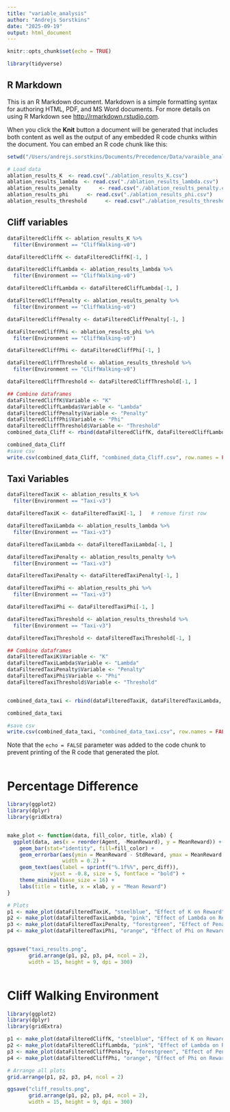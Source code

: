 ```yaml
---
title: "variable_analysis"
author: "Andrejs Sorstkins"
date: "2025-09-19"
output: html_document
---
```


```r
knitr::opts_chunk$set(echo = TRUE)

library(tidyverse)
```

## R Markdown

This is an R Markdown document. Markdown is a simple formatting syntax for authoring HTML, PDF, and MS Word documents. For more details on using R Markdown see <http://rmarkdown.rstudio.com>.

When you click the **Knit** button a document will be generated that includes both content as well as the output of any embedded R code chunks within the document. You can embed an R code chunk like this:

```r

setwd("/Users/andrejs.sorstkins/Documents/Precedence/Data/varaible_analysis/")

# Load data
ablation_results_K  <- read.csv("./ablation_results_K.csv")
ablation_results_lambda  <- read.csv("./ablation_results_lambda.csv")
ablation_results_penalty      <- read.csv("./ablation_results_penalty.csv")
ablation_results_phi      <- read.csv("./ablation_results_phi.csv")
ablation_results_threshold      <- read.csv("./ablation_results_threshold.csv")

```

## Cliff variables

```r

dataFilteredCliffK <- ablation_results_K %>%
  filter(Environment == "CliffWalking-v0")

dataFilteredCliffK <- dataFilteredCliffK[-1, ] 

dataFilteredCliffLambda <- ablation_results_lambda %>%
  filter(Environment == "CliffWalking-v0")

dataFilteredCliffLambda <- dataFilteredCliffLambda[-1, ]

dataFilteredCliffPenalty <- ablation_results_penalty %>%
  filter(Environment == "CliffWalking-v0")

dataFilteredCliffPenalty <- dataFilteredCliffPenalty[-1, ]

dataFilteredCliffPhi <- ablation_results_phi %>%
  filter(Environment == "CliffWalking-v0")

dataFilteredCliffPhi <- dataFilteredCliffPhi[-1, ]

dataFilteredCliffThreshold <- ablation_results_threshold %>%
  filter(Environment == "CliffWalking-v0")

dataFilteredCliffThreshold <- dataFilteredCliffThreshold[-1, ]

## Combine dataframes
dataFilteredCliffK$Variable <- "K"
dataFilteredCliffLambda$Variable <- "Lambda"
dataFilteredCliffPenalty$Variable <- "Penalty"
dataFilteredCliffPhi$Variable <- "Phi"
dataFilteredCliffThreshold$Variable <- "Threshold"
combined_data_Cliff <- rbind(dataFilteredCliffK, dataFilteredCliffLambda, dataFilteredCliffPenalty, dataFilteredCliffPhi, dataFilteredCliffThreshold)

combined_data_Cliff
#save csv
write.csv(combined_data_Cliff, "combined_data_Cliff.csv", row.names = FALSE)


```

## Taxi Variables 

```r
dataFilteredTaxiK <- ablation_results_K %>%
  filter(Environment == "Taxi-v3")

dataFilteredTaxiK <- dataFilteredTaxiK[-1, ]   # remove first row

dataFilteredTaxiLambda <- ablation_results_lambda %>%
  filter(Environment == "Taxi-v3")

dataFilteredTaxiLambda <- dataFilteredTaxiLambda[-1, ] 

dataFilteredTaxiPenalty <- ablation_results_penalty %>%
  filter(Environment == "Taxi-v3")

dataFilteredTaxiPenalty <- dataFilteredTaxiPenalty[-1, ] 

dataFilteredTaxiPhi <- ablation_results_phi %>%
  filter(Environment == "Taxi-v3")

dataFilteredTaxiPhi <- dataFilteredTaxiPhi[-1, ] 

dataFilteredTaxiThreshold <- ablation_results_threshold %>%
  filter(Environment == "Taxi-v3")

dataFilteredTaxiThreshold <- dataFilteredTaxiThreshold[-1, ] 

## Combine dataframes
dataFilteredTaxiK$Variable <- "K"
dataFilteredTaxiLambda$Variable <- "Lambda"
dataFilteredTaxiPenalty$Variable <- "Penalty"
dataFilteredTaxiPhi$Variable <- "Phi"
dataFilteredTaxiThreshold$Variable <- "Threshold"


combined_data_taxi <- rbind(dataFilteredTaxiK, dataFilteredTaxiLambda, dataFilteredTaxiPenalty, dataFilteredTaxiPhi, dataFilteredTaxiThreshold)

combined_data_taxi

#save csv
write.csv(combined_data_taxi, "combined_data_taxi.csv", row.names = FALSE) 

```
Note that the `echo = FALSE` parameter was added to the code chunk to prevent printing of the R code that generated the plot.


```r






```
# Percentage Difference 

```r
library(ggplot2)
library(dplyr)
library(gridExtra)


make_plot <- function(data, fill_color, title, xlab) {
  ggplot(data, aes(x = reorder(Agent, -MeanReward), y = MeanReward)) +
    geom_bar(stat="identity", fill=fill_color) +
    geom_errorbar(aes(ymin = MeanReward - StdReward, ymax = MeanReward + StdReward),
                  width = 0.2) +
    geom_text(aes(label = sprintf("%.1f%%", perc_diff)), 
              vjust = -0.8, size = 5, fontface = "bold") +
    theme_minimal(base_size = 16) +
    labs(title = title, x = xlab, y = "Mean Reward")
}

# Plots
p1 <- make_plot(dataFilteredTaxiK, "steelblue", "Effect of K on Reward", "K Value")
p2 <- make_plot(dataFilteredTaxiLambda, "pink", "Effect of Lambda on Reward", "Lambda Value")
p3 <- make_plot(dataFilteredTaxiPenalty, "forestgreen", "Effect of Penalty on Reward", "Penalty Value")
p4 <- make_plot(dataFilteredTaxiPhi, "orange", "Effect of Phi on Reward", "Phi Value")


ggsave("taxi_results.png",
       grid.arrange(p1, p2, p3, p4, ncol = 2),
       width = 15, height = 9, dpi = 300)



```

# Cliff Walking Environment



```r
library(ggplot2)
library(dplyr)
library(gridExtra)

p1 <- make_plot(dataFilteredCliffK, "steelblue", "Effect of K on Reward", "K Value")
p2 <- make_plot(dataFilteredCliffLambda, "pink", "Effect of Lambda on Reward", "Lambda Value")
p3 <- make_plot(dataFilteredCliffPenalty, "forestgreen", "Effect of Penalty on Reward", "Penalty Value")
p4 <- make_plot(dataFilteredCliffPhi, "orange", "Effect of Phi on Reward", "Phi Value")

# Arrange all plots
grid.arrange(p1, p2, p3, p4, ncol = 2)

ggsave("cliff_results.png",
       grid.arrange(p1, p2, p3, p4, ncol = 2),
       width = 15, height = 9, dpi = 300)


```
